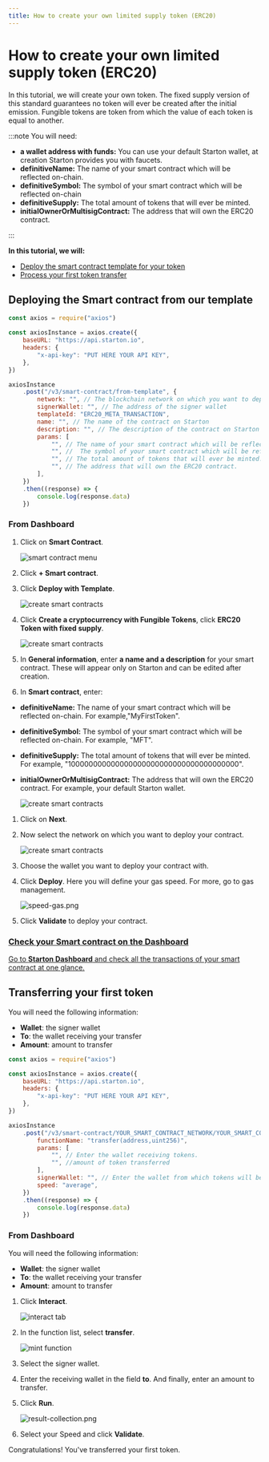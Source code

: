 ```yaml
---
title: How to create your own limited supply token (ERC20)
---
```



# How to create your own limited supply token (ERC20)

In this tutorial, we will create your own token. The fixed supply version of this standard guarantees no token will ever be created after the initial emission.
Fungible tokens are token from which the value of each token is equal to another.

:::note You will need:

-   **a wallet address with funds:** You can use your default Starton wallet, at creation Starton provides you with faucets.
-   **definitiveName:** The name of your smart contract which will be reflected on-chain.
-   **definitiveSymbol:** The symbol of your smart contract which will be reflected on-chain
-   **definitiveSupply:** The total amount of tokens that will ever be minted.
-   **initialOwnerOrMultisigContract:** The address that will own the ERC20 contract.

:::

**In this tutorial, we will:**

-   [Deploy the smart contract template for your token](#deploying-the-smart-contract)
-   [Process your first token transfer](#minting-the-first-nft-of-your-collection)

## Deploying the Smart contract from our template

<Tabs>
<TabItem value="code" label="From Code">

```jsx showLineNumbers
const axios = require("axios")

const axiosInstance = axios.create({
	baseURL: "https://api.starton.io",
	headers: {
		"x-api-key": "PUT HERE YOUR API KEY",
	},
})

axiosInstance
	.post("/v3/smart-contract/from-template", {
		network: "", // The blockchain network on which you want to deploy your smart contract
		signerWallet: "", // The address of the signer wallet
		templateId: "ERC20_META_TRANSACTION",
		name: "", // The name of the contract on Starton
		description: "", // The description of the contract on Starton
		params: [
			"", // The name of your smart contract which will be reflected on-chain.
			"", //  The symbol of your smart contract which will be reflected on-chain
			"", // The total amount of tokens that will ever be minted.
			"", // The address that will own the ERC20 contract.
		],
	})
	.then((response) => {
		console.log(response.data)
	})
```

</TabItem>
<TabItem value="dashboard" label="From Webapp">

### From Dashboard

1. Click on **Smart Contract**.

    ![smart contract menu](img/sc-create-erc20.png)

1. Click **+ Smart contract**.

1. Click **Deploy with Template**.

    ![create smart contracts](img/sc-deploy-erc20.png)

1. Click **Create a cryptocurrency with Fungible Tokens**, click **ERC20 Token with fixed supply**.

    ![create smart contracts](img/sc-template-erc20.png)

1. In **General information**, enter **a name and a description** for your smart contract. These will appear only on Starton and can be edited after creation.
1. In **Smart contract**, enter:

-   **definitiveName:** The name of your smart contract which will be reflected on-chain. For example,"MyFirstToken".
-   **definitiveSymbol:** The symbol of your smart contract which will be reflected on-chain. For example, "MFT".
-   **definitiveSupply:** The total amount of tokens that will ever be minted. For example, "100000000000000000000000000000000000000".
-   **initialOwnerOrMultisigContract:** The address that will own the ERC20 contract. For example, your default Starton wallet.

    ![create smart contracts](img/sc-constructor-erc20.png)

1. Click on **Next**.

1. Now select the network on which you want to deploy your contract.

    ![create smart contracts](img/sc-network-erc20.png)

1. Choose the wallet you want to deploy your contract with.

1. Click **Deploy**.
   Here you will define your gas speed. For more, go to gas management.

    ![speed-gas.png](img/speed-gas.png)

1. Click **Validate** to deploy your contract.

</TabItem>
</Tabs>

<div class="row-is-multiline">

<div class="col col--2" class="cards">
	<a class="button-card button-card--vertical" href="https://app.starton.io/projects">
		<h3>Check your Smart contract on the Dashboard</h3>
		<div class="button-card__inner">
			<p color="white">
				Go to <b>Starton Dashboard</b> and check all the transactions of your smart contract at one glance.
			</p>
		</div>
	</a>
</div>

</div>

## Transferring your first token

<Tabs>
<TabItem value="code" label="From Code">

You will need the following information:

-   **Wallet**: the signer wallet
-   **To**: the wallet receiving your transfer
-   **Amount**: amount to transfer

```jsx showLineNumbers
const axios = require("axios")

const axiosInstance = axios.create({
	baseURL: "https://api.starton.io",
	headers: {
		"x-api-key": "PUT HERE YOUR API KEY",
	},
})

axiosInstance
	.post("/v3/smart-contract/YOUR_SMART_CONTRACT_NETWORK/YOUR_SMART_CONTRACT_ADDRESS/call", {
		functionName: "transfer(address,uint256)",
		params: [
			"", // Enter the wallet receiving tokens.
			"", //amount of token transferred
		],
		signerWallet: "", // Enter the wallet from which tokens will be transferred.
		speed: "average",
	})
	.then((response) => {
		console.log(response.data)
	})
```

</TabItem>
<TabItem value="dashboard" label="From Webapp">

### From Dashboard

You will need the following information:

-   **Wallet**: the signer wallet
-   **To**: the wallet receiving your transfer
-   **Amount**: amount to transfer

1. Click **Interact**.

    ![interact tab](img/sc-interact-erc20.png)

1. In the function list, select **transfer**.

    ![mint function](img/sc-transfer-erc20.png)

1. Select the signer wallet.

1. Enter the receiving wallet in the field **to**. And finally, enter an amount to transfer.

1. Click **Run**.

    ![result-collection.png](img/sc-transfer-erc20.png)

1. Select your Speed and click **Validate**.

</TabItem>
</Tabs>

Congratulations! You've transferred your first token.

